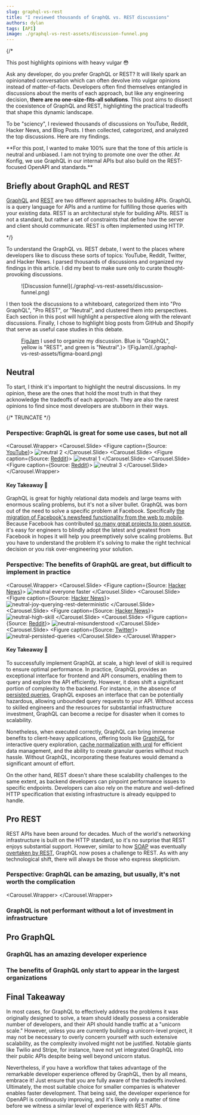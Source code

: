 ```yaml
---
slug: graphql-vs-rest
title: "I reviewed thousands of GraphQL vs. REST discussions"
authors: dylan
tags: [API]
image: ./graphql-vs-rest-assets/discussion-funnel.png
---
```


{/* <Admonition type="danger" title="Strong Opinions incoming!">

This post highlights opinions with heavy vulgar 😳

</Admonition>

Ask any developer, do you prefer GraphQL or REST? It will likely spark an
opinionated conversation which can often devolve into vulgar opinions instead of
matter-of-facts. Developers often find themselves entangled in discussions about
the merits of each approach, but like any engineering decision, **there are no
one-size-fits-all solutions**. This post aims to dissect the coexistence of
GraphQL and REST, highlighting the practical tradeoffs that shape this dynamic
landscape.

To be "sciency", I reviewed thousands of discussions on YouTube, Reddit, Hacker
News, and Blog Posts. I then collected, categorized, and analyzed the top
discussions.  Here are my findings.

<Admonition type="note">
**For this post, I wanted to make 100% sure that the tone of this article
is neutral and unbiased. I am not trying to promote one over the other. At
Konfig, we use GraphQL in our internal APIs but also build on the REST-focused
OpenAPI and standards.**
</Admonition>


## Briefly about GraphQL and REST

[GraphQL](https://graphql.org/) and
[REST](https://en.wikipedia.org/wiki/Representational_state_transfer) are two
different approaches to building APIs. GraphQL is a query language for APIs and
a runtime for fulfilling those queries with your existing data. REST is an
architectural style for building APIs. REST is not a standard, but rather a set
of constraints that define how the server and client should communicate. REST is
often implemented using HTTP.

*/}

To understand the GraphQL vs. REST debate, I went to the places where developers
like to discuss these sorts of topics: YouTube, Reddit, Twitter, and Hacker
News. I parsed thousands of discussions and organized my findings in this
article. I did my best to make sure only to curate thought-provoking
discussions.

<Figure caption='Funnel for gathering through-provoking discussions'>
![Discussion funnel](./graphql-vs-rest-assets/discussion-funnel.png)
</Figure>

I then took the discussions to a whiteboard, categorized them into "Pro GraphQL", "Pro REST", or "Neutral", and clustered them into perspectives. Each
section in this post will highlight a perspective along with the relevant
discussions. Finally, I chose to highlight blog posts from GitHub and Shopify
that serve as useful case studies in this debate.

<Figure caption={<div><a href="https://www.figma.com/figjam/">FigJam</a> I used to organize my discussion. Blue is "GraphQL", yellow is "REST", and green is "Neutral".</div>}>
![FigJam](./graphql-vs-rest-assets/figma-board.png)
</Figure>

## Neutral

To start, I think it's important to highlight the neutral discussions. In my
opinion, these are the ones that hold the most truth in that they acknowledge
the tradeoffs of each approach. They are also the rarest opinions to find since
most developers are stubborn in their ways.

{/* TRUNCATE */}

### Perspective: GraphQL is great for some use cases, but not all

<Carousel.Wrapper>
    <Carousel.Slide>
        <Figure caption={<span>Source: <a href="https://www.youtube.com/watch?v=eIQh02xuVw4">YouTube</a></span>}>
            ![neutral 2](./graphql-vs-rest-assets/slides/after/neutral-2.png)
        </Figure>
    </Carousel.Slide>
    <Carousel.Slide>
        <Figure caption={<span>Source: <a href="https://www.reddit.com/r/webdev/comments/128xzeg/graphql_trending_down/">Reddit</a></span>}>
            ![neutral 1](./graphql-vs-rest-assets/slides/after/neutral-1.png)
        </Figure>
    </Carousel.Slide>
    <Carousel.Slide>
        <Figure caption={<span>Source: <a href="https://www.reddit.com/r/webdev/comments/1509p4m/im_not_impressed_by_graphql_and_i_still_prefer/">Reddit</a></span>}>
            ![neutral 3](./graphql-vs-rest-assets/slides/after/neutral-90-percent.png)
        </Figure>
    </Carousel.Slide>
</Carousel.Wrapper>

#### Key Takeaway 🔑

GraphQL is great for highly relational data models and large teams with enormous scaling problems, but it's not a silver bullet. GraphQL was born out of the
need to solve a specific problem at Facebook.  Specifically [the migration of
Facebook's newsfeed functionality from the web to
mobile](https://engineering.fb.com/2015/09/14/core-data/graphql-a-data-query-language/).
Because Facebook has contributed [so many great projects to open
source](https://opensource.fb.com/), it's easy for engineers to blindly adopt
the latest and greatest from Facebook in hopes it will help you preemptively
solve scaling problems.  But you have to understand the problem it's solving to
make the right technical decision or you risk over-engineering your solution.

### Perspective: The benefits of GraphQL are great, but difficult to implement in practice

<Carousel.Wrapper>
    <Carousel.Slide>
        <Figure caption={<span>Source: <a href="https://news.ycombinator.com/item?id=32366759">Hacker News</a></span>}>
            ![neutral everyone faster](./graphql-vs-rest-assets/slides/after/neutral-everyone-faster.png)
        </Figure>
    </Carousel.Slide>
    <Carousel.Slide>
        <Figure caption={<span>Source: <a href="https://news.ycombinator.com/item?id=25014582">Hacker News</a></span>}>
            ![neutral-joy-querying-rest-deterministic](./graphql-vs-rest-assets/slides/after/neutral-joy-querying-rest-deterministic.png)
        </Figure>
    </Carousel.Slide>
    <Carousel.Slide>
        <Figure caption={<span>Source: <a href="https://news.ycombinator.com/item?id=32366759">Hacker News</a></span>}>
            ![neutral-high-skill](./graphql-vs-rest-assets/slides/after/neutral-high-skill.png)
        </Figure>
    </Carousel.Slide>
    <Carousel.Slide>
        <Figure caption={<span>Source: <a href="https://www.reddit.com/r/webdev/comments/128xzeg/graphql_trending_down/">Reddit</a></span>}>
            ![neutral-misunderstood](./graphql-vs-rest-assets/slides/after/neutral-misunderstood.png)
        </Figure>
    </Carousel.Slide>
    <Carousel.Slide>
        <Figure caption={<span>Source: <a href="https://twitter.com/mattknox/status/1522641060341579776">Twitter</a></span>}>
            ![neutral-persisted-queries](./graphql-vs-rest-assets/slides/after/neutral-persisted-queries.png)
        </Figure>
    </Carousel.Slide>
</Carousel.Wrapper>

#### Key Takeaway 🔑

To successfully implement GraphQL at scale, a high level of skill is required
to ensure optimal performance. In practice, GraphQL provides an exceptional
interface for frontend and API consumers, enabling them to query and explore the
API efficiently. However, it does shift a significant portion of complexity to
the backend. For instance, in the absence of [persisted
queries](https://www.apollographql.com/docs/apollo-server/performance/apq/),
GraphQL exposes an interface that can be potentially hazardous, allowing
unbounded query requests to your API. Without access to skilled engineers and
the resources for substantial infrastructure investment, GraphQL can become a
recipe for disaster when it comes to scalability.

Nonetheless, when executed correctly, GraphQL can bring immense benefits to
client-heavy applications, offering tools like
[GraphiQL](https://github.com/graphql/graphiql) for interactive query
exploration, [cache normalization with
urql](https://formidable.com/open-source/urql/docs/) for efficient data
management, and the ability to create granular queries without much hassle.
Without GraphQL, incorporating these features would demand a significant amount
of effort.

On the other hand, REST doesn't share these scalability challenges to the same
extent, as backend developers can pinpoint performance issues to specific
endpoints. Developers can also rely on the mature and well-defined HTTP
specification that existing infrastructure is already equipped to handle.

## Pro REST

REST APIs have been around for decades. Much of the world's networking
infrastructure is built on the HTTP standard, so it's no surprise that REST
enjoys substantial support. However, similar to how
[SOAP](https://en.wikipedia.org/wiki/SOAP) was eventually [overtaken by
REST](https://stackify.com/soap-vs-rest/#:~:text=SOAP%20was%20long%20the%20standard,primary%20differences%20between%20SOAP%20vs.),
GraphQL now poses a challenge to REST. As with any technological shift, there
will always be those who express skepticism.

### Perspective: GraphQL can be amazing, but usually, it's not worth the complication


<Carousel.Wrapper>
</Carousel.Wrapper>


### GraphQL is not performant without a lot of investment in infrastructure

## Pro GraphQL

### GraphQL has an amazing developer experience

### The benefits of GraphQL only start to appear in the largest organizations

## Final Takeaway


In most cases, for GraphQL to effectively address the problems it was originally
designed to solve, a team should ideally possess a considerable number of
developers, and their API should handle traffic at a "unicorn scale." However,
unless you are currently building a unicorn-level project, it may not be
necessary to overly concern yourself with such extensive scalability, as the
complexity involved might not be justified. Notable giants like Twilio and
Stripe, for instance, have not yet integrated GraphQL into their public APIs
despite being well beyond unicorn status.

Nevertheless, if you have a workflow that takes advantage of the remarkable
developer experience offered by GraphQL, then by all means, embrace it! Just
ensure that you are fully aware of the tradeoffs involved. Ultimately, the most
suitable choice for smaller companies is whatever enables faster development.
That being said, the developer experience for OpenAPI is continuously improving,
and it's likely only a matter of time before we witness a similar level of
experience with REST APIs.